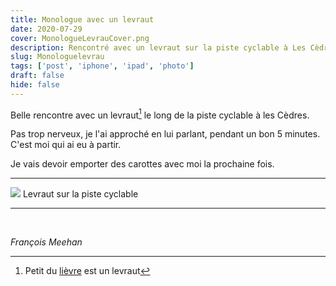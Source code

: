 ```yaml
---
title: Monologue avec un levraut
date: 2020-07-29
cover: MonologueLevrauCover.png
description: Rencontré avec un levraut sur la piste cyclable à Les Cèdres
slug: Monologuelevrau
tags: ['post', 'iphone', 'ipad', 'photo']
draft: false
hide: false
---
```


Belle rencontre avec un levraut[^1] le long de la piste cyclable à les Cèdres.

Pas trop nerveux, je l'ai approché en lui parlant, pendant un bon 5 minutes. C'est moi qui ai eu à partir.

Je vais devoir emporter des carottes avec moi la prochaine fois.

---


<Flex>
  <Card width={[ 256, 320 ]} mx='auto'>
    <Image src='MonologueLevrau.png'/>
    <Text>
      Levraut sur la piste cyclable
    </Text>
  </Card>
</Flex>

---
<br/>





*François Meehan*


[^1]: Petit du [lièvre](https://fr.wikipedia.org/wiki/Li%C3%A8vre) est un levraut